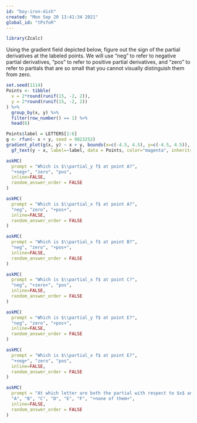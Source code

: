 ```yaml
---
id: "boy-iron-dish"
created: "Mon Sep 20 13:41:34 2021"
global_id: "tPsfoR"
---
```


```r
library(Zcalc)
```

Using the gradient field depicted below, figure out the sign of the partial derivatives at the labeled points. We will use "neg" to refer to negative partial derivatives, "pos" to refer to positive partial derivatives, and "zero" to refer to partials that are so small that you cannot visually distinguish them from zero.

```r
set.seed(1114)
Points <- tibble(
  x = 2*round(runif(15, -2, 2)),
  y = 2*round(runif(15, -2, 2))
) %>% 
  group_by(x, y) %>%
  filter(row_number() == 1) %>% 
  head(6) 

Points$label = LETTERS[1:6]
g <- rfun(~ x + y, seed = 9823252)
gradient_plot(g(x, y) ~ x + y, bounds(x=c(-4.5, 4.5), y=c(-4.5, 4.5)), n=20) %>%
  gf_text(y ~ x, label=~label, data = Points, color="magenta", inherit=FALSE)
```


```r
askMC(
  prompt = "Which is $\\partial_y f$ at point A?",
  "+neg+", "zero", "pos",
  inline=FALSE,
  random_answer_order = FALSE
)
```


```r
askMC(
  prompt = "Which is $\\partial_x f$ at point A?",
  "neg", "zero", "+pos+",
  inline=FALSE,
  random_answer_order = FALSE
)
```

```r
askMC(
  prompt = "Which is $\\partial_x f$ at point B?",
  "neg", "zero", "+pos+",
  inline=FALSE,
  random_answer_order = FALSE
)
```

```r
askMC(
  prompt = "Which is $\\partial_x f$ at point C?",
  "neg", "+zero+", "pos",
  inline=FALSE,
  random_answer_order = FALSE
)
```

```r
askMC(
  prompt = "Which is $\\partial_y f$ at point E?",
  "neg", "zero", "+pos+",
  inline=FALSE,
  random_answer_order = FALSE
)
```

```r
askMC(
  prompt = "Which is $\\partial_x f$ at point E?",
  "+neg+", "zero", "pos",
  inline=FALSE,
  random_answer_order = FALSE
)
```

```r
askMC(
  prompt = "At which letter are both the partial with respect to $x$ and the partial with respect to $y$ negative.?",
  "A", "B", "C", "D", "E", "F", "+none of them+",
  inline=FALSE,
  random_answer_order = FALSE
)
```




